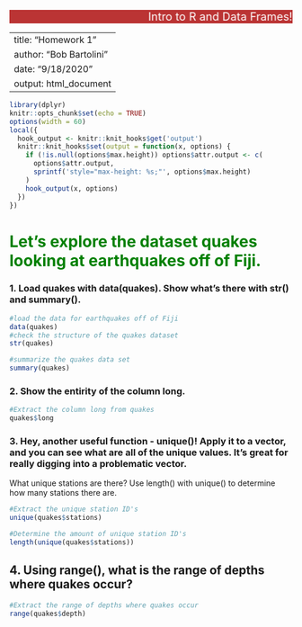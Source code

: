 <div align="center">
 <marquee behavior="alternate" bgcolor="#bb3434" direction="left" height:="" 
 loop="7" scrollamount="1" scrolldelay="2" width="100%">
 <span style="font-size: 20px;color:#FFFFFF">
 Intro to R and Data Frames!</span></marquee>
</div>

---
title: "Homework 1"
author: "Bob Bartolini"
date: "9/18/2020"
output: html_document
---

```r
library(dplyr)
knitr::opts_chunk$set(echo = TRUE)
options(width = 60)
local({
  hook_output <- knitr::knit_hooks$get('output')
  knitr::knit_hooks$set(output = function(x, options) {
    if (!is.null(options$max.height)) options$attr.output <- c(
      options$attr.output,
      sprintf('style="max-height: %s;"', options$max.height)
    )
    hook_output(x, options)
  })
})
```


#  <span style="color: green;">  Let’s explore the dataset quakes looking at earthquakes off of Fiji. </span> 

### 1. Load quakes with data(quakes). Show what’s there with str() and summary().

```r
#load the data for earthquakes off of Fiji
data(quakes)
#check the structure of the quakes dataset
str(quakes)

```

```r
#summarize the quakes data set
summary(quakes)
```

### 2. Show the entirity of the column long.

```r
#Extract the column long from quakes
quakes$long

```

### 3. Hey, another useful function - unique()! Apply it to a vector, and you can see what are all of the unique values. It’s great for really digging into a problematic vector. 
What unique stations are there? Use length() with unique() to determine how many stations there are.

```r

#Extract the unique station ID's
unique(quakes$stations)

#Determine the amount of unique station ID's
length(unique(quakes$stations))

```


## 4. Using range(), what is the range of depths where quakes occur?

```r
#Extract the range of depths where quakes occur
range(quakes$depth)

```


